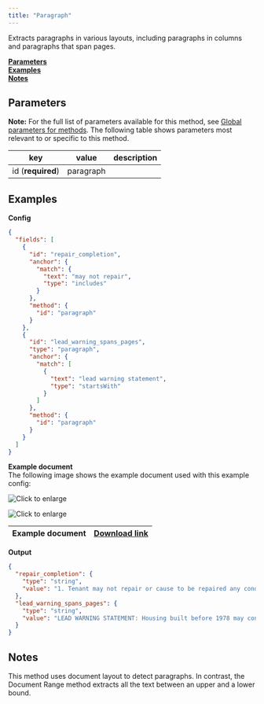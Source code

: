 ```yaml
---
title: "Paragraph"
---
```


Extracts paragraphs in various layouts, including paragraphs in columns and paragraphs that span pages. 

[**Parameters**](/senseml-reference/methods/document-range#parameters)  
[**Examples**](/senseml-reference/methods/document-range#examples)  
[**Notes**](/senseml-reference/methods/document-range#notes)

## Parameters

**Note:** For the full list of parameters available for this method, see [Global parameters for methods](/senseml-reference/field-query-object/method#global-parameters-for-methods). The following table shows parameters most relevant to or specific to this method.

| key               | value     | description |
| ----------------- | --------- | ----------- |
| id (**required**) | paragraph |             |

## Examples

**Config**

```JSON JSON 
{
  "fields": [
    {
      "id": "repair_completion",
      "anchor": {
        "match": {
          "text": "may not repair",
          "type": "includes"
        }
      },
      "method": {
        "id": "paragraph"
      }
    },
    {
      "id": "lead_warning_spans_pages",
      "type": "paragraph",
      "anchor": {
        "match": [
          {
            "text": "lead warning statement",
            "type": "startsWith"
          }
        ]
      },
      "method": {
        "id": "paragraph"
      }
    }
  ]
}
```
**Example document**  
The following image shows the example document used with this example config:

![Click to enlarge](/images/paragraph.png)

![Click to enlarge](/images/paragraph_1.png)

| Example document | [Download link](https://raw.githubusercontent.com/sensible-hq/sensible-docs/main/readme-sync/assets/v0/pdfs/paragraph.pdf) |
| ---------------- | -------------------------------------------------------------------------------------------------------------------------- |

**Output**

```JSON JSON 
{
  "repair_completion": {
    "type": "string",
    "value": "1. Tenant may not repair or cause to be repaired any condition, regardless of the cause, without Landlord's permission. All decisions regarding repairs, including the completion of any repair, whether to repair or replace the item, and the selection of contractors, will be at Landlord's sole discretion."
  },
  "lead_warning_spans_pages": {
    "type": "string",
    "value": "LEAD WARNING STATEMENT: Housing built before 1978 may contain lead-based paint. Lead from paint, paint chips, and dust can pose health hazards if not managed properly. Lead exposure is especially harmful to young children and pregnant women. Before renting a home built before 1978, landlords must disclose the presence of any known lead- based paint and/or lead-based paint hazards in the dwelling. Tenants must also receive a federally approved pamphlet on lead poisoning prevention."
  }
}
```
## Notes

This method uses document layout to detect paragraphs. In contrast, the Document Range method extracts all the text between an upper and a lower bound.
